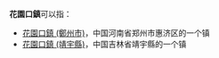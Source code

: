 '''花園口鎮'''可以指：

* [[花園口鎮_(鄭州市)|花園口鎮 (鄭州市)]]，中国河南省郑州市惠济区的一个镇
* [[花園口鎮_(靖宇縣)|花園口鎮 (靖宇縣)]]，中国吉林省靖宇縣的一个镇

{{disambig|H花園口鎮|Cat=四字中国镇名消歧义}}